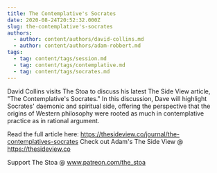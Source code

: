 ```yaml
---
title: The Contemplative's Socrates
date: 2020-08-24T20:52:32.000Z
slug: the-contemplative's-socrates
authors:
  - author: content/authors/david-collins.md
  - author: content/authors/adam-robbert.md
tags:
  - tag: content/tags/session.md
  - tag: content/tags/contemplative.md
  - tag: content/tags/socrates.md
---
```


David Collins visits The Stoa to discuss his latest The Side View article, "The Contemplative's Socrates." In this discussion, Dave will highlight Socrates' daemonic and spiritual side, offering the perspective that the origins of Western philosophy were rooted as much in contemplative practice as in rational argument.

Read the full article here: https://thesideview.co/journal/the-contemplatives-socrates
Check out Adam's The Side View @ https://thesideview.co

Support The Stoa @ www.patreon.com/the_stoa
